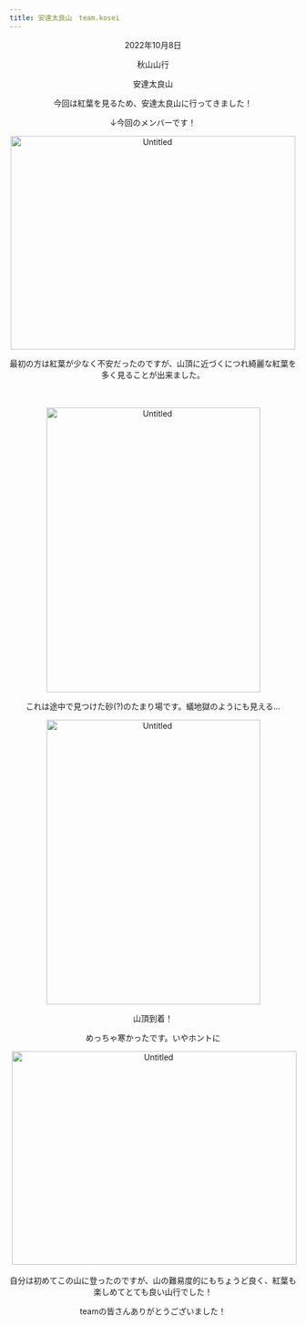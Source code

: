 ```yaml
---
title: 安達太良山　team.kosei
---
```

<p style="text-align: center;">2022年10月8日</p>
<p style="text-align: center;">秋山山行</p>
<p style="text-align: center;">安達太良山　</p>
<p style="text-align: center;">今回は紅葉を見るため、安達太良山に行ってきました！</p>
<p style="text-align: center;"></p>
<p style="text-align: center;">&darr;今回のメンバーです！</p>
<p style="text-align: center;"><a data-flickr-embed="true" href="https://www.flickr.com/gp/96951391@N03/63z5h1c1Ft" title="Untitled"><img src="https://live.staticflickr.com/65535/52426357072_cf2f2cf435.jpg" width="500" height="375" alt="Untitled" /></a></p>
<p style="text-align: center;">最初の方は紅葉が少なく不安だったのですが、山頂に近づくにつれ綺麗な紅葉を多く見ることが出来ました。</p>
<p style="text-align: center;">
</p>
<p style="text-align: center;">　　　　　　　　　　　　　　　　　　　　　　　　　　　　　　　　　　　　　　　　　　　　　　　　　</p>
<p style="text-align: center;"><a data-flickr-embed="true" href="https://www.flickr.com/gp/96951391@N03/p3g48yXfx1" title="Untitled"><img src="https://live.staticflickr.com/65535/52426357117_89d697e279.jpg" width="375" height="500" alt="Untitled" /></a>
</p>
<p style="text-align: center;"></p>
<p style="text-align: center;"></p>
<p style="text-align: center;"></p>
<p style="text-align: center;">これは途中で見つけた砂(?)のたまり場です。蟻地獄のようにも見える...</p>
<p style="text-align: center;"><a data-flickr-embed="true" href="https://www.flickr.com/gp/96951391@N03/4T4FV3thh8" title="Untitled"><img src="https://live.staticflickr.com/65535/52426357132_14c2cb5d8f.jpg" width="375" height="500" alt="Untitled" /></a>
</p>
<p style="text-align: center;"></p>
<p style="text-align: center;"></p>
<p style="text-align: center;">山頂到着！</p>
<p style="text-align: center;">めっちゃ寒かったです。いやホントに</p>
<p style="text-align: center;">
&nbsp;<a data-flickr-embed="true" href="https://www.flickr.com/gp/96951391@N03/d22932xWAR" title="Untitled"><img src="https://live.staticflickr.com/65535/52422140302_20b2b57b68.jpg" width="500" height="375" alt="Untitled" /></a>
</p>
<p style="text-align: center;"></p>
<p style="text-align: center;"></p>
<p style="text-align: center;">自分は初めてこの山に登ったのですが、山の難易度的にもちょうど良く、紅葉も楽しめてとても良い山行でした！</p>
<p style="text-align: center;">teamの皆さんありがとうございました！</p>
<p style="text-align: center;"></p>
<p></p>
